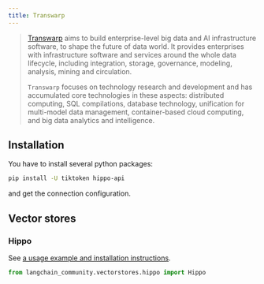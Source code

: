 ```yaml
---
title: Transwarp
---
```


>[Transwarp](https://www.transwarp.cn/en/introduction) aims to build
> enterprise-level big data and AI infrastructure software,
> to shape the future of data world. It provides enterprises with
> infrastructure software and services around the whole data lifecycle,
> including integration, storage, governance, modeling, analysis,
> mining and circulation.
>
> `Transwarp` focuses on technology research and
> development and has accumulated core technologies in these aspects:
> distributed computing, SQL compilations, database technology,
> unification for multi-model data management, container-based cloud computing,
> and big data analytics and intelligence.

## Installation

You have to install several python packages:

```bash
pip install -U tiktoken hippo-api
```

and get the connection configuration.

## Vector stores

### Hippo

See [a usage example and installation instructions](/oss/integrations/vectorstores/hippo).

```python
from langchain_community.vectorstores.hippo import Hippo
```
